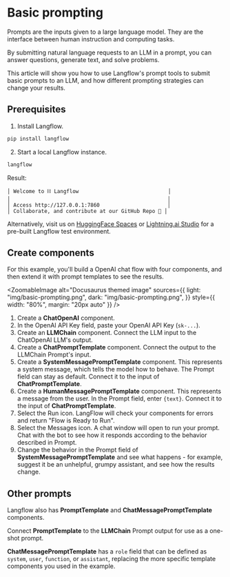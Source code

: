
# Basic prompting

Prompts are the inputs given to a large language model. They are the interface between human instruction and computing tasks.

By submitting natural language requests to an LLM in a prompt, you can answer questions, generate text, and solve problems.

This article will show you how to use Langflow's prompt tools to submit basic prompts to an LLM, and how different prompting strategies can change your results.

## Prerequisites

1. Install Langflow.
```bash
pip install langflow
```

2. Start a local Langflow instance.
```bash
langflow
```

Result:
```
│ Welcome to ⛓ Langflow                             │
│                                                   │
│ Access http://127.0.0.1:7860                      │
│ Collaborate, and contribute at our GitHub Repo 🚀 │
```

Alternatively, visit us on [HuggingFace Spaces](https://docs.langflow.org/getting-started/hugging-face-spaces) or [Lightning.ai Studio](https://lightning.ai/ogabrielluiz-8j6t8/studios/langflow) for a pre-built Langflow test environment.

## Create components

For this example, you'll build a OpenAI chat flow with four components, and then extend it with prompt templates to see the results.

<ZoomableImage
  alt="Docusaurus themed image"
  sources={{
    light: "img/basic-prompting.png",
    dark: "img/basic-prompting.png",
  }}
  style={{ width: "80%", margin: "20px auto" }}
/>

1. Create a **ChatOpenAI** component.
2. In the OpenAI API Key field, paste your OpenAI API Key (`sk-...`).
3. Create an **LLMChain** component. Connect the LLM input to the ChatOpenAI LLM's output.
4. Create a **ChatPromptTemplate** component. Connect the output to the LLMChain Prompt's input.
5. Create a **SystemMessagePromptTemplate** component. This represents a system message, which tells the model how to behave. The Prompt field can stay as default. Connect it to the input of **ChatPromptTemplate**.
6. Create a **HumanMessagePromptTemplate** component. This represents a message from the user. In the Prompt field, enter `{text}`. Connect it to the input of **ChatPromptTemplate**.
7. Select the Run icon. LangFlow will check your components for errors and return "Flow is Ready to Run".
8. Select the Messages icon. A chat window will open to run your prompt.
Chat with the bot to see how it responds according to the behavior described in Prompt.
9. Change the behavior in the Prompt field of **SystemMessagePromptTemplate** and see what happens - for example, suggest it be an unhelpful, grumpy assistant, and see how the results change.

## Other prompts

Langflow also has **PromptTemplate** and **ChatMessagePromptTemplate** components.

Connect **PromptTemplate** to the **LLMChain** Prompt output for use as a one-shot prompt.

**ChatMessagePromptTemplate** has a `role` field that can be defined as `system`, `user`, `function`, or `assistant`, replacing the more specific template components you used in the example.





